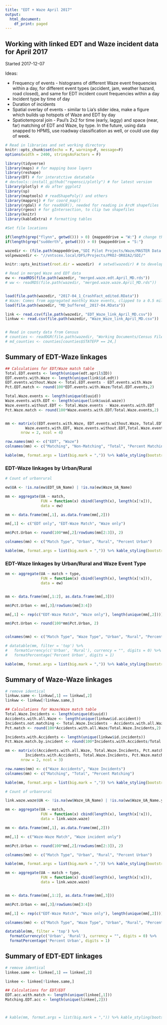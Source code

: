 ```yaml
---
title: "EDT + Waze April 2017"
output:
  html_document:
    df_print: paged
---
```


## Working with linked EDT and Waze incident data for April 2017

Started 2017-12-07

Ideas:

- Frequency of events - histograms of different Waze event frequencies within a day, for different event types (accident, jam, weather hazard, road closed), and same for EDT incident count frequencies within a day
- Incident type by time of day
- Duration of incidents
- Spatial overlay of events - similar to Lia's slider idea, make a figure which builds up hotspots of Waze and EDT by day
- Spatiotemporal join - Paul's 2x2 for time (early, laggy) and space (near, far) matching of EDT and Waze, by type. In the future, using data snapped to HPMS, use roadway classification as well, or could use day of week.

```r
# Read in libraries and set working directory
knitr::opts_chunk$set(echo = F, warning=F, message=F)
options(width = 2400, stringsAsFactors = F)

library(tidyverse)
library(maps) # for mapping base layers
library(reshape)
library(DT) # for interatctive datatable
# devtools::install_github("ropensci/plotly") # for latest version
library(plotly) # do after ggplot2
library(sp)
library(maptools) # readShapePoly() and others
library(mapproj) # for coord_map()
library(rgdal) # for readOGR(), needed for reading in ArcM shapefiles
library(rgeos) # for gIntersection, to clip two shapefiles
library(knitr)
library(kableExtra) # formatting tables 

#Set file locations

if(length(grep("flynn", getwd())) > 0) {mappeddrive = "W:"} # change this to match the mapped network drive on your machine (Z: in original)
if(length(grep("sudderth", getwd())) > 0) {mappeddrive = "S:"} 

wazedir <- (file.path(mappeddrive,"SDI Pilot Projects/Waze/MASTER Data Files/Waze Aggregated/month_MD_clipped"))
volpewazedir <- "//vntscex.local/DFS/Projects/PROJ-OR02A2/SDI/"

knitr::opts_knit$set(root.dir = wazedir)  # setwd(wazedir) # to develop code in working R session
```

```r
# Read in merged Waze and EDT data 
ew <- readRDS(file.path(wazedir, "merged.waze.edt.April_MD.rds"))
# ww <- readRDS(file.path(wazedir, "merged.waze.waze.April_MD.rds"))


load(file.path(wazedir, "2017-04_1_CrashFact_edited.RData"))
# Waze: Comes from aggregated monthly Waze events, clipped to a 0.5 mile buffer around MD, for April 2017
load(file.path(wazedir, "MD_buffered__2017-04.RData"))

link <- read.csv(file.path(wazedir, "EDT_Waze_link_April_MD.csv"))
linkww <- read.csv(file.path(wazedir, "Waze_Waze_link_April_MD.csv"))


# Read in county data from Census
# counties <- readOGR(file.path(wazedir, "Working Documents/Census Files/Counties", layer = "."))
# md_counties <- counties[counties$STATEFP == 24,]

```

## Summary of EDT-Waze linkages


```r

## Calculations for EDT/Waze match table
Total.EDT.events <- length(unique(edt.april$ID))
EDT.events.with.Waze <- length(unique(link$id.edt))
EDT.events.without.Waze <- Total.EDT.events - EDT.events.with.Waze
Pct.EDT.match <- round(100*EDT.events.with.Waze/Total.EDT.events,2)

Total.Waze.events <- length(unique(d$uuid))
Waze.events.with.EDT <- length(unique(link$uuid.waze))
Waze.events.without.EDT <- Total.Waze.events - Waze.events.with.EDT
Pct.Waze.match <- round(100*Waze.events.with.EDT/Total.Waze.events,2)


mm <- matrix(c(EDT.events.with.Waze, EDT.events.without.Waze, Total.EDT.events, Pct.EDT.match,
         Waze.events.with.EDT, Waze.events.without.EDT,Total.Waze.events, Pct.Waze.match), byrow=T,
       nrow = 2, ncol = 4)

row.names(mm) <- c("EDT", "Waze")
colnames(mm) <- c("Matching", "Non-Matching", "Total", "Percent Matching")

kable(mm, format.args = list(big.mark = ",")) %>% kable_styling(bootstrap_options = c("striped"))
```

### EDT-Waze linkages by Urban/Rural

```r
# Count of urbanrural

ew$UA <- !is.na(ew$EDT_UA_Name) | !is.na(ew$Waze_UA_Name)

mm <- aggregate(UA ~ match, 
                FUN = function(x) cbind(length(x), length(x[!x])),
                data = ew)

mm <- data.frame(mm[,1], as.data.frame(mm[,2]))

mm[,1] <- c("EDT only", "EDT-Waze Match", "Waze only")

mm$Pct.Urban <- round(100*mm[,2]/rowSums(mm[2:3]), 2)

colnames(mm) <- c("Match Type", "Urban", "Rural", "Percent Urban")

kable(mm, format.args = list(big.mark = ",")) %>% kable_styling(bootstrap_options = c("striped")) 


```

### EDT-Waze linkages by Urban/Rural and Waze Event Type

```r
mm <- aggregate(UA ~ match + type, 
                FUN = function(x) cbind(length(x), length(x[!x])),
                data = ew)


mm <- data.frame(mm[,1:2], as.data.frame(mm[,3]))

mm$Pct.Urban <- mm[,3]/rowSums(mm[3:4])

mm[,1] <- rep(c("EDT-Waze Match", "Waze only"), length(unique(mm[,2])))

mm$Pct.Urban <- round(100*mm$Pct.Urban, 2)


colnames(mm) <- c("Match Type", "Waze Type", "Urban", "Rural", "Percent Urban")

# datatable(mm, filter = 'top') %>% 
#   formatCurrency(c('Urban', 'Rural'), currency = "", digits = 0) %>%
#   formatPercentage('Percent Urban', digits = 1)

kable(mm, format.args = list(big.mark = ",")) %>% kable_styling(bootstrap_options = c("striped")) 


```

## Summary of Waze-Waze linkages


```r
# remove identical
linkww.same <- linkww[,1] == linkww[,2]
linkww <- linkww[!linkww.same,]

## Calculations for Waze/Waze match table
Total.Waze.Incidents <- length(unique(d$uuid))
Accidents.with.all.Waze <- length(unique(linkww$id.accident))
Incidents.not.matching <- Total.Waze.Incidents - Accidents.with.all.Waze
Pct.match <- round(100*Accidents.with.all.Waze/Total.Waze.Incidents,2)

Incidents.with.Accidents <- length(unique(linkww$id.incidents))
Pct.Waze.match.by.incident <- round(100*Incidents.with.Accidents/Total.Waze.Incidents,2)

mm <- matrix(c(Accidents.with.all.Waze, Total.Waze.Incidents, Pct.match,
         Incidents.with.Accidents, Total.Waze.Incidents, Pct.Waze.match.by.incident), byrow=T,
       nrow = 2, ncol = 3)

row.names(mm) <- c("Waze Accidents", "Waze Incidents")
colnames(mm) <- c("Matching", "Total", "Percent Matching")

kable(mm, format.args = list(big.mark = ",")) %>% kable_styling(bootstrap_options = c("striped"))
```

```r
# Count of urbanrural

link.waze.waze$UA <- !is.na(ww$Waze_UA_Name) | !is.na(ww$Waze_UA_Name.y)

mm <- aggregate(UA ~ match, 
                FUN = function(x) cbind(length(x), length(x[!x])),
                data = link.waze.waze)

mm <- data.frame(mm[,1], as.data.frame(mm[,2]))

mm[,1] <- c("Waze-Waze Match", "Waze incident only")

mm$Pct.Urban <- round(100*mm[,2]/rowSums(mm[2:3]), 2)

colnames(mm) <- c("Match Type", "Urban", "Rural", "Percent Urban")

kable(mm, format.args = list(big.mark = ",")) %>% kable_styling(bootstrap_options = c("striped")) 


```

```r
mm <- aggregate(UA ~ match + type, 
                FUN = function(x) cbind(length(x), length(x[!x])),
                data = link.waze.waze)


mm <- data.frame(mm[,1:2], as.data.frame(mm[,3]))

mm$Pct.Urban <- mm[,3]/rowSums(mm[3:4])

mm[,1] <- rep(c("EDT-Waze Match", "Waze only"), length(unique(mm[,2])))

colnames(mm) <- c("Match Type", "Waze Type", "Urban", "Rural", "Percent Urban")

datatable(mm, filter = 'top') %>% 
  formatCurrency(c('Urban', 'Rural'), currency = "", digits = 0) %>%
  formatPercentage('Percent Urban', digits = 1)
```


## Summary of EDT-EDT linkages


```r
# remove identical
linkee.same <- linkee[,1] == linkee[,2]

linkee <- linkee[!linkee.same,]

## Calculations for EDT/EDT
EDT.acc.with.match <- length(unique(linkee[,1]))
Matching.EDT.acc <- length(unique(linkee[,2]))



# kable(mm, format.args = list(big.mark = ",")) %>% kable_styling(bootstrap_options = c("striped"))
```


